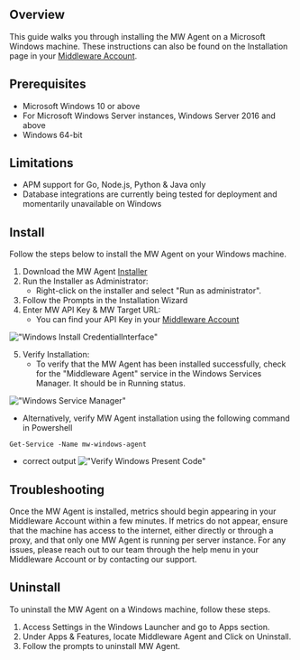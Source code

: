 ## Overview

This guide walks you through installing the MW Agent on a Microsoft Windows machine. These instructions can also be found on the Installation page in your [Middleware Account](https://app.middleware.io/installation#infrastructures/windows).

## Prerequisites
* Microsoft Windows 10 or above
* For Microsoft Windows Server instances, Windows Server 2016 and above
* Windows 64-bit

## Limitations
* APM support for Go, Node.js, Python & Java only
* Database integrations are currently being tested for deployment and momentarily unavailable on Windows

## Install
 Follow the steps below to install the MW Agent on your Windows machine.

1. Download the MW Agent [Installer](https://github.com/middleware-labs/mw-agent/releases/latest/download/mw-windows-agent-setup.exe)
2. Run the Installer as Administrator:
   * Right-click on the installer and select "Run as administrator".
3. Follow the Prompts in the Installation Wizard
4. Enter MW API Key & MW Target URL:
   * You can find your API Key in your [Middleware Account](https://app.middleware.io/installation#infrastructures/windows)

!["Windows Install CredentialInterface"](/images/agent-installation/windows.png)

5.  Verify Installation:
      * To verify that the MW Agent has been installed successfully, check for the "Middleware Agent" service in the Windows Services Manager. It should be in Running status.

!["Windows Service Manager"](/images/agent-installation/windows_verify.png) 

* Alternatively, verify MW Agent installation using the following command in Powershell 

```shell
Get-Service -Name mw-windows-agent
```

   * correct output
!["Verify Windows Present Code"](/images/agent-installation/windows_correct.jpg)

## Troubleshooting
Once the MW Agent is installed, metrics should begin appearing in your Middleware Account within a few minutes. If metrics do not appear, ensure that the machine has access to the internet, either directly or through a proxy, and that only one MW Agent is running per server instance.
For any issues, please reach out to our team through the help menu in your Middleware Account or by contacting our support.

## Uninstall
To uninstall the MW Agent on a Windows machine, follow these steps.

1. Access Settings in the Windows Launcher and go to Apps section. 
2. Under Apps & Features, locate Middleware Agent and Click on Uninstall.
3. Follow the prompts to uninstall MW Agent.

